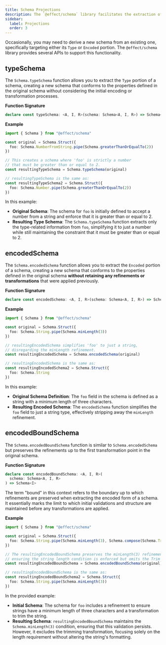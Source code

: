 ```yaml
---
title: Schema Projections
description: The `@effect/schema` library facilitates the extraction of `Type` or `Encoded` portions from schemas, streamlining the creation of new schemas based on old specifications.
sidebar:
  label: Projections
  order: 3
---
```


Occasionally, you may need to derive a new schema from an existing one, specifically targeting either its `Type` or `Encoded` portion. The `@effect/schema` library provides several APIs to support this functionality.

## typeSchema

The `Schema.typeSchema` function allows you to extract the `Type` portion of a schema, creating a new schema that conforms to the properties defined in the original schema without considering the initial encoding or transformation processes.

**Function Signature**

```ts
declare const typeSchema: <A, I, R>(schema: Schema<A, I, R>) => Schema<A>
```

**Example**

```ts twoslash
import { Schema } from "@effect/schema"

const original = Schema.Struct({
  foo: Schema.NumberFromString.pipe(Schema.greaterThanOrEqualTo(2))
})

// This creates a schema where 'foo' is strictly a number
// that must be greater than or equal to 2.
const resultingTypeSchema = Schema.typeSchema(original)

// resultingTypeSchema is the same as:
const resultingTypeSchema2 = Schema.Struct({
  foo: Schema.Number.pipe(Schema.greaterThanOrEqualTo(2))
})
```

In this example:

- **Original Schema**: The schema for `foo` is initially defined to accept a number from a string and enforce that it is greater than or equal to 2.
- **Resulting Type Schema**: The `Schema.typeSchema` function extracts only the type-related information from `foo`, simplifying it to just a number while still maintaining the constraint that it must be greater than or equal to 2.

## encodedSchema

The `Schema.encodedSchema` function allows you to extract the `Encoded` portion of a schema,
creating a new schema that conforms to the properties defined in the original schema **without retaining any refinements or transformations** that were applied previously.

**Function Signature**

```ts
declare const encodedSchema: <A, I, R>(schema: Schema<A, I, R>) => Schema<I>
```

**Example**

```ts twoslash
import { Schema } from "@effect/schema"

const original = Schema.Struct({
  foo: Schema.String.pipe(Schema.minLength(3))
})

// resultingEncodedSchema simplifies 'foo' to just a string,
// disregarding the minLength refinement.
const resultingEncodedSchema = Schema.encodedSchema(original)

// resultingEncodedSchema is the same as:
const resultingEncodedSchema2 = Schema.Struct({
  foo: Schema.String
})
```

In this example:

- **Original Schema Definition**: The `foo` field in the schema is defined as a string with a minimum length of three characters.
- **Resulting Encoded Schema**: The `encodedSchema` function simplifies the `foo` field to just a string type, effectively stripping away the `minLength` refinement.

## encodedBoundSchema

The `Schema.encodedBoundSchema` function is similar to `Schema.encodedSchema` but preserves the refinements up to the first transformation point in the
original schema.

**Function Signature**

```ts
declare const encodedBoundSchema: <A, I, R>(
  schema: Schema<A, I, R>
) => Schema<I>
```

The term "bound" in this context refers to the boundary up to which refinements are preserved when extracting the encoded form of a schema. It essentially marks the limit to which initial validations and structure are maintained before any transformations are applied.

**Example**

```ts twoslash
import { Schema } from "@effect/schema"

const original = Schema.Struct({
  foo: Schema.String.pipe(Schema.minLength(3), Schema.compose(Schema.Trim))
})

// The resultingEncodedBoundSchema preserves the minLength(3) refinement,
// ensuring the string length condition is enforced but omits the Trim transformation.
const resultingEncodedBoundSchema = Schema.encodedBoundSchema(original)

// resultingEncodedBoundSchema is the same as:
const resultingEncodedBoundSchema2 = Schema.Struct({
  foo: Schema.String.pipe(Schema.minLength(3))
})
```

In the provided example:

- **Initial Schema**: The schema for `foo` includes a refinement to ensure strings have a minimum length of three characters and a transformation to trim the string.
- **Resulting Schema**: `resultingEncodedBoundSchema` maintains the `Schema.minLength(3)` condition, ensuring that this validation persists. However, it excludes the trimming transformation, focusing solely on the length requirement without altering the string's formatting.
